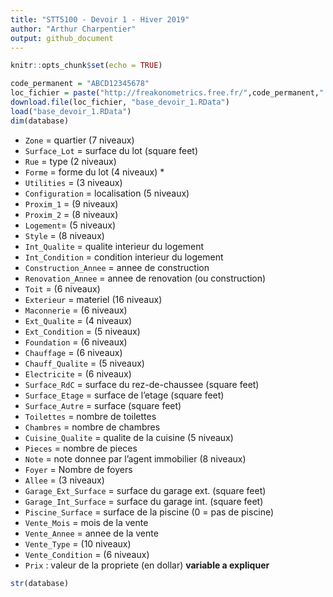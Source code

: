 ```yaml
---
title: "STT5100 - Devoir 1 - Hiver 2019"
author: "Arthur Charpentier"
output: github_document
---
```


```r
knitr::opts_chunk$set(echo = TRUE)
```

```r
code_permanent = "ABCD12345678"
loc_fichier = paste("http://freakonometrics.free.fr/",code_permanent,".RData",sep="")
download.file(loc_fichier, "base_devoir_1.RData")
load("base_devoir_1.RData")
dim(database)
```

* `Zone` = quartier (7 niveaux)
* `Surface_Lot` = surface du lot (square feet)
* `Rue` = type (2 niveaux)
* `Forme` = forme du lot (4 niveaux)  *           
* `Utilities` = (3 niveaux)
* `Configuration` = localisation (5 niveaux)   
* `Proxim_1` = (9 niveaux)
* `Proxim_2` = (8 niveaux)         
* `Logement`= (5 niveaux)       
* `Style` = (8 niveaux)
* `Int_Qualite` = qualite interieur du logement
* `Int_Condition` = condition interieur du logement
* `Construction_Annee` = annee de construction
* `Renovation_Annee` = annee de renovation (ou construction)
* `Toit` = (6 niveaux)
* `Exterieur` = materiel (16 niveaux)
* `Maconnerie` = (6 niveaux) 
* `Ext_Qualite` = (4 niveaux)
* `Ext_Condition` = (5 niveaux)
* `Foundation` = (6 niveaux)
* `Chauffage` = (6 niveaux)
* `Chauff_Qualite` = (5 niveaux)
* `Electricite` = (6 niveaux)
* `Surface_RdC` = surface du rez-de-chaussee (square feet)
* `Surface_Etage` = surface de l'etage (square feet)
* `Surface_Autre` = surface (square feet)
* `Toilettes` = nombre de toilettes
* `Chambres` = nombre de chambres
* `Cuisine_Qualite` = qualite de la cuisine (5 niveaux)
* `Pieces` = nombre de pieces
* `Note` = note donnee par l'agent immobilier (8 niveaux)
* `Foyer` = Nombre de foyers
* `Allee` = (3 niveaux)
* `Garage_Ext_Surface` = surface du garage ext. (square feet)
* `Garage_Int_Surface` = surface du garage int. (square feet)
* `Piscine_Surface` = surface de la piscine (0 =  pas de piscine)
* `Vente_Mois` = mois de la vente
* `Vente_Annee` = annee de la vente
* `Vente_Type` = (10 niveaux)
* `Vente_Condition` = (6 niveaux)
* `Prix` : valeur de la propriete (en dollar) **variable a expliquer**


```r
str(database)
```